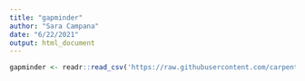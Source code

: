 ```yaml
---
title: "gapminder"
author: "Sara Campana"
date: "6/22/2021"
output: html_document
---
```

```r
gapminder <- readr::read_csv('https://raw.githubusercontent.com/carpentries-incubator/open-science-with-r/gh-pages/data/gapminder.csv')
```

